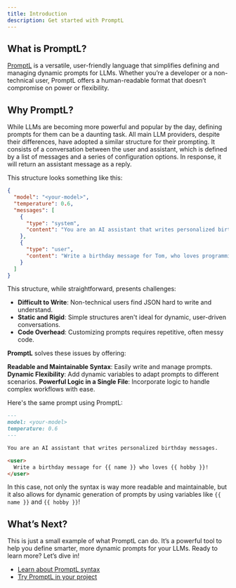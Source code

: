 ```yaml
---
title: Introduction
description: Get started with PromptL
---
```


## What is PromptL?

[PromptL](https://promptl.ai/) is a versatile, user-friendly language that simplifies defining and managing dynamic prompts for LLMs. Whether you’re a developer or a non-technical user, PromptL offers a human-readable format that doesn’t compromise on power or flexibility.

## Why PromptL?

While LLMs are becoming more powerful and popular by the day, defining prompts for them can be a daunting task. All main LLM providers, despite their differences, have adopted a similar structure for their prompting. It consists of a conversation between the user and assistant, which is defined by a list of messages and a series of configuration options. In response, it will return an assistant message as a reply.

This structure looks something like this:

```json
{
  "model": "<your-model>",
  "temperature": 0.6,
  "messages": [
    {
      "type": "system",
      "content": "You are an AI assistant that writes personalized birthday messages."
    },
    {
      "type": "user",
      "content": "Write a birthday message for Tom, who loves programming!"
    }
  ]
}
```

This structure, while straightforward, presents challenges:

- **Difficult to Write**: Non-technical users find JSON hard to write and understand.
- **Static and Rigid**: Simple structures aren't ideal for dynamic, user-driven conversations.
- **Code Overhead**: Customizing prompts requires repetitive, often messy code.

**PromptL** solves these issues by offering:

**Readable and Maintainable Syntax**: Easily write and manage prompts.
**Dynamic Flexibility**: Add dynamic variables to adapt prompts to different scenarios.
**Powerful Logic in a Single File**: Incorporate logic to handle complex workflows with ease.

Here's the same prompt using PromptL:

```markdown
---
model: <your-model>
temperature: 0.6
---

You are an AI assistant that writes personalized birthday messages.

<user>
  Write a birthday message for {{ name }} who loves {{ hobby }}!
</user>
```

In this case, not only the syntax is way more readable and maintainable, but it also allows for dynamic generation of prompts by using variables like `{{ name }}` and `{{ hobby }}`!

## What’s Next?

This is just a small example of what PromptL can do. It’s a powerful tool to help you define smarter, more dynamic prompts for your LLMs. Ready to learn more? Let’s dive in!

- [Learn about PromptL syntax](/promptl/syntax/structure)
- [Try PromptL in your project](/promptl/usage/quick-start)

